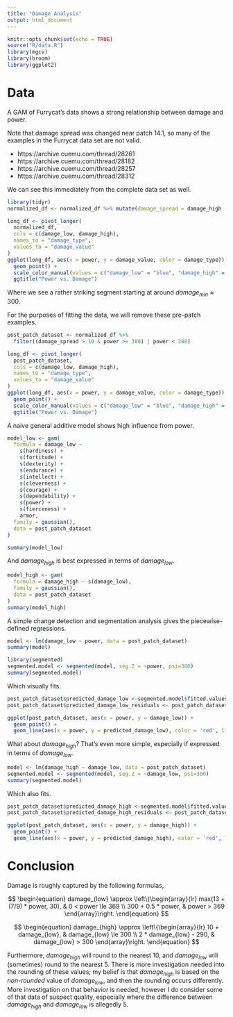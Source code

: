 ```yaml
---
title: "Damage Analysis"
output: html_document
---
```


```r
knitr::opts_chunk$set(echo = TRUE)
source("R/data.R")
library(mgcv)
library(broom)
library(ggplot2)
```


# Data

A GAM of Furrycat's data shows a strong relationship between damage and power.

Note that damage spread was changed near patch 14.1, so many of the examples in the Furrycat data set are not valid.

- https://archive.cuemu.com/thread/28261
- https://archive.cuemu.com/thread/28182
- https://archive.cuemu.com/thread/28257
- https://archive.cuemu.com/thread/28312

We can see this immediately from the complete data set as well.


```r
library(tidyr)
normalized_df <- normalized_df %>% mutate(damage_spread = damage_high - damage_low) %>% filter(serial != "4rt3st55")

long_df <- pivot_longer(
  normalized_df,
  cols = c(damage_low, damage_high),
  names_to = "damage_type",
  values_to = "damage_value"
)
ggplot(long_df, aes(x = power, y = damage_value, color = damage_type)) +
  geom_point() +
  scale_color_manual(values = c("damage_low" = "blue", "damage_high" = "red")) +
  ggtitle("Power vs. Damage")
```


Where we see a rather striking segment starting at around $damage_{min} \approx 300$.

For the purposes of fitting the data, we will remove these pre-patch examples.

```r
post_patch_dataset <- normalized_df %>%
  filter((damage_spread > 10 & power >= 380) | power < 380)
```

```r
long_df <- pivot_longer(
  post_patch_dataset,
  cols = c(damage_low, damage_high),
  names_to = "damage_type",
  values_to = "damage_value"
)
ggplot(long_df, aes(x = power, y = damage_value, color = damage_type)) +
  geom_point() +
  scale_color_manual(values = c("damage_low" = "blue", "damage_high" = "red")) +
  ggtitle("Power vs. Damage")
```

A naive general additive model shows high influence from power.


```r
model_low <- gam(
  formula = damage_low ~
    s(hardiness) +
    s(fortitude) + 
    s(dexterity) + 
    s(endurance) +
    s(intellect) + 
    s(cleverness) + 
    s(courage) + 
    s(dependability) +
    s(power) +
    s(fierceness) +
    armor,
  family = gaussian(),
  data = post_patch_dataset
)
```

```r
summary(model_low)
```

And $damage_{high}$ is best expressed in terms of $damage_{low}$.

```r
model_high <- gam(
  formula = damage_high ~ s(damage_low),
  family = gaussian(),
  data = post_patch_dataset
)
summary(model_high)
```

A simple change detection and segmentation analysis gives the piecewise-defined regressions.

```r
model <- lm(damage_low ~ power, data = post_patch_dataset)
summary(model)
```


```r
library(segmented)
segmented.model <- segmented(model, seg.Z = ~power, psi=380)
summary(segmented.model)
```

Which visually fits.

```r
post_patch_dataset$predicted_damage_low <-segmented.model$fitted.values
post_patch_dataset$predicted_damage_low_residuals <- post_patch_dataset$damage_low - post_patch_dataset$predicted_damage_low

ggplot(post_patch_dataset, aes(x = power, y = damage_low)) +
  geom_point() +
  geom_line(aes(x = power, y = predicted_damage_low), color = 'red', linetype = 'dotted')

```

What about $damage_{high}$? That's even more simple, especially if expressed in terms of $damage_{low}$.

```r
model <- lm(damage_high ~ damage_low, data = post_patch_dataset)
segmented.model <- segmented(model, seg.Z = ~damage_low, psi=300)
summary(segmented.model)
```

Which also fits.

```r
post_patch_dataset$predicted_damage_high <-segmented.model$fitted.values
post_patch_dataset$predicted_damage_high_residuals <- post_patch_dataset$damage_high - post_patch_dataset$predicted_damage_high

ggplot(post_patch_dataset, aes(x = power, y = damage_high)) +
  geom_point() +
  geom_line(aes(x = power, y = predicted_damage_high), color = 'red', linetype = 'dotted')

```

# Conclusion

Damage is roughly captured by the following formulas, 

$$
 \begin{equation}
 damage_{low} \approx
   \left\{\begin{array}{lr}
       max(13 + (7/9) * power, 30), & 0 < power \le 369 \\
       300 + 0.5 * power, & power > 369
    \end{array}\right.
 \end{equation}
$$

$$
 \begin{equation}
 damage_{high} \approx
   \left\{\begin{array}{lr}
       10 + damage_{low}, & damage_{low} \le 300 \\
       2 * damage_{low} - 290, & damage_{low} > 300
    \end{array}\right.
 \end{equation}
$$ 

Furthermore, $damage_{high}$ will round to the nearest $10$, and $damage_{low}$ will (sometimes) round to the nearest $5$. There is more investigation needed into the rounding of these values; my belief is that $damage_{high}$ is based on the _non-rounded_ value of $damage_{low}$, and then the rounding occurs differently. More investigation on that behavior is needed, however I do consider some of that data of suspect quality, especially where the difference between $damage_{high}$ and $damage_{low}$ is allegedly $5$.
